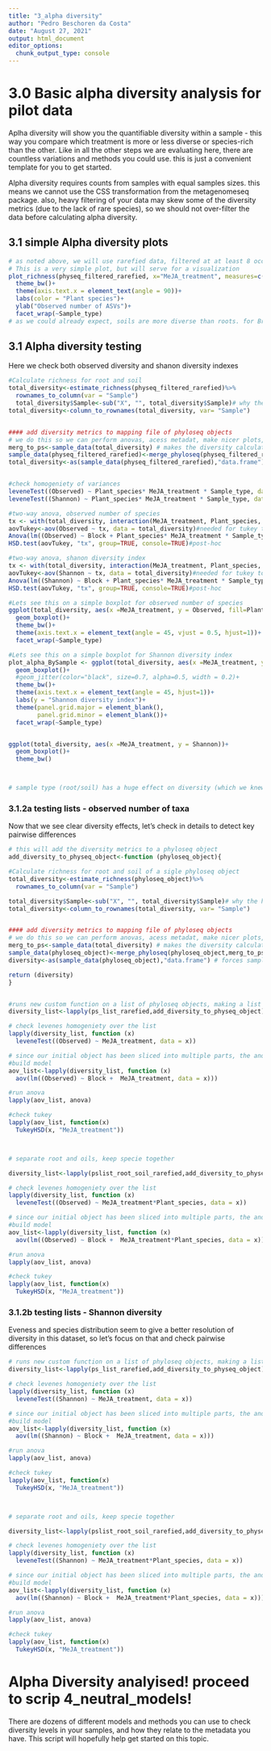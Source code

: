 ```yaml
---
title: "3_alpha diversity"
author: "Pedro Beschoren da Costa"
date: "August 27, 2021"
output: html_document
editor_options: 
  chunk_output_type: console
---
```

# 3.0 Basic alpha diversity analysis for pilot data
Aplha diversity will show you the quantifiable diversity within a sample - this way you compare which treatment is more or less diverse or species-rich than the other. Like in all the other steps we are evaluating here, there are countless variations and methods you could use. this is just a convenient template for you to get started.

Alpha diversity requires counts from samples with equal samples sizes. this means we cannot use the CSS transformation from the metagenomeseq package. also, heavy filtering of your data may skew some of the diversity metrics (due to the lack of rare species), so we should not over-filter the data before calculating alpha diversity.

## 3.1 simple Alpha diversity plots
```r

# as noted above, we will use rarefied data, filtered at at least 8 occurences in the dataset
# This is a very simple plot, but will serve for a visualization
plot_richness(physeq_filtered_rarefied, x="MeJA_treatment", measures=c("Observed"), color="Plant_species")+
  theme_bw()+
  theme(axis.text.x = element_text(angle = 90))+
  labs(color = "Plant species")+
  ylab("Observed number of ASVs")+
  facet_wrap(~Sample_type)
# as we could already expect, soils are more diverse than roots. for Brassica However the difference, if significant, is very small


```
## 3.1 Alpha diversity testing

Here we check both observed diversity and shanon diversity indexes
```r
#Calculate richness for root and soil
total_diversity<-estimate_richness(physeq_filtered_rarefied)%>%
  rownames_to_column(var = "Sample")
  total_diversity$Sample<-sub("X", "", total_diversity$Sample)# why the hell that X popped up? this fix it
total_diversity<-column_to_rownames(total_diversity, var= "Sample")


#### add diversity metrics to mapping file of phyloseq objects
# we do this so we can perform anovas, acess metadat, make nicer plots, etc
merg_to_ps<-sample_data(total_diversity) # makes the diversity calculations  sample_data for phyloseq oject...
sample_data(physeq_filtered_rarefied)<-merge_phyloseq(physeq_filtered_rarefied,merg_to_ps) # merge the new phyloseq object with the old phyloseq object
total_diversity<-as(sample_data(physeq_filtered_rarefied),"data.frame") # forces sample data of updated phyloseq object into a dataframe


#check homogeniety of variances
leveneTest((Observed) ~ Plant_species* MeJA_treatment * Sample_type, data = total_diversity) 
leveneTest((Shannon) ~ Plant_species* MeJA_treatment * Sample_type, data = total_diversity) 

#two-way anova, observed number of species
tx <- with(total_diversity, interaction(MeJA_treatment, Plant_species, Sample_type)) #needed for tukey to test interaction
aovTukey<-aov(Observed ~ tx, data = total_diversity)#needed for tukey to test interaction
Anova(lm((Observed) ~ Block + Plant_species* MeJA_treatment * Sample_type, data = total_diversity, contrasts=list(MeJA_treatment=contr.sum, Plant_species=contr.sum)), type = "2") 
HSD.test(aovTukey, "tx", group=TRUE, console=TRUE)#post-hoc

#two-way anova, shanon diversity index
tx <- with(total_diversity, interaction(MeJA_treatment, Plant_species, Sample_type)) #needed for tukey to test interaction
aovTukey<-aov(Shannon ~ tx, data = total_diversity)#needed for tukey to test interaction
Anova(lm((Shannon) ~ Block + Plant_species* MeJA_treatment * Sample_type, data = total_diversity, contrasts=list(MeJA_treatment=contr.sum, Plant_species=contr.sum)), type = "2") 
HSD.test(aovTukey, "tx", group=TRUE, console=TRUE)#post-hoc

#Lets see this on a simple boxplot for observed number of species
ggplot(total_diversity, aes(x =MeJA_treatment, y = Observed, fill=Plant_species))+
  geom_boxplot()+
  theme_bw()+
  theme(axis.text.x = element_text(angle = 45, vjust = 0.5, hjust=1))+
  facet_wrap(~Sample_type)

#Lets see this on a simple boxplot for Shannon diversity index
plot_alpha_BySample <- ggplot(total_diversity, aes(x =MeJA_treatment, y = Shannon, fill=Plant_species))+
  geom_boxplot()+
  #geom_jitter(color="black", size=0.7, alpha=0.5, width = 0.2)+
  theme_bw()+
  theme(axis.text.x = element_text(angle = 45, hjust=1))+
  labs(y = "Shannon diversity index")+
  theme(panel.grid.major = element_blank(),
        panel.grid.minor = element_blank())+
  facet_wrap(~Sample_type)


ggplot(total_diversity, aes(x =MeJA_treatment, y = Shannon))+
  geom_boxplot()+
  theme_bw()



# sample type (root/soil) has a huge effect on diversity (which we knew before we started the experiment), which depends on species (and we could see this on the first plot). let's try to further separate this, slicing out dataset into lists

```
### 3.1.2a testing lists - observed number of taxa

Now that we see clear diversity effects, let's check in details to detect key pairwise differences
```r

# this will add the diversity metrics to a phyloseq object
add_diversity_to_physeq_object<-function (phyloseq_object){

#Calculate richness for root and soil of a sigle phyloseq object
total_diversity<-estimate_richness(phyloseq_object)%>%
  rownames_to_column(var = "Sample")

total_diversity$Sample<-sub("X", "", total_diversity$Sample)# why the hell that X popped up? this fix it
total_diversity<-column_to_rownames(total_diversity, var= "Sample")


#### add diversity metrics to mapping file of phyloseq objects
# we do this so we can perform anovas, acess metadat, make nicer plots, etc
merg_to_ps<-sample_data(total_diversity) # makes the diversity calculations  sample_data for phyloseq oject...
sample_data(phyloseq_object)<-merge_phyloseq(phyloseq_object,merg_to_ps) # merge the new phyloseq object with the old phyloseq object
diversity<-as(sample_data(phyloseq_object),"data.frame") # forces sample data of updated phyloseq object into a dataframe

return (diversity)
}


#runs new custom function on a list of phyloseq objects, making a list of dataframes with alpha diversity indexes - OBSERVED taxa numbers
diversity_list<-lapply(ps_list_rarefied,add_diversity_to_physeq_object)

# check levenes homogeniety over the list
lapply(diversity_list, function (x)
  leveneTest((Observed) ~ MeJA_treatment, data = x))

# since our initial object has been sliced into multiple parts, the anova is much simpler
#build model
aov_list<-lapply(diversity_list, function (x)
  aov(lm((Observed) ~ Block +  MeJA_treatment, data = x)))

#run anova
lapply(aov_list, anova)

#check tukey
lapply(aov_list, function(x)
  TukeyHSD(x, "MeJA_treatment"))



# separate root and oils, keep specie together

diversity_list<-lapply(pslist_root_soil_rarefied,add_diversity_to_physeq_object)

# check levenes homogeniety over the list
lapply(diversity_list, function (x)
  leveneTest((Observed) ~ MeJA_treatment*Plant_species, data = x))

# since our initial object has been sliced into multiple parts, the anova is much simpler
#build model
aov_list<-lapply(diversity_list, function (x)
  aov(lm((Observed) ~ Block +  MeJA_treatment*Plant_species, data = x)))

#run anova
lapply(aov_list, anova)

#check tukey
lapply(aov_list, function(x)
  TukeyHSD(x, "MeJA_treatment"))


```
### 3.1.2b testing lists - Shannon diversity
Eveness and species distribution seem to give a better resolution of diversity in this dataset, so let's focus on that and check pairwise differences
```r

# runs new custom function on a list of phyloseq objects, making a list of dataframes with alpha diversity indexes
diversity_list<-lapply(ps_list_rarefied,add_diversity_to_physeq_object)

# check levenes homogeniety over the list
lapply(diversity_list, function (x)
  leveneTest((Shannon) ~ MeJA_treatment, data = x))

# since our initial object has been sliced into multiple parts, the anova is much simpler
#build model
aov_list<-lapply(diversity_list, function (x)
  aov(lm((Shannon) ~ Block +  MeJA_treatment, data = x)))

#run anova
lapply(aov_list, anova)

#check tukey
lapply(aov_list, function(x)
  TukeyHSD(x, "MeJA_treatment"))



# separate root and oils, keep specie together

diversity_list<-lapply(pslist_root_soil_rarefied,add_diversity_to_physeq_object)

# check levenes homogeniety over the list
lapply(diversity_list, function (x)
  leveneTest((Shannon) ~ MeJA_treatment*Plant_species, data = x))

# since our initial object has been sliced into multiple parts, the anova is much simpler
#build model
aov_list<-lapply(diversity_list, function (x)
  aov(lm((Shannon) ~ Block +  MeJA_treatment*Plant_species, data = x)))

#run anova
lapply(aov_list, anova)

#check tukey
lapply(aov_list, function(x)
  TukeyHSD(x, "MeJA_treatment"))

```

# Alpha Diversity analyised! proceed to scrip 4_neutral_models!

There are dozens of different models and methods you can use to check diversity levels in your samples, and how they relate to the metadata you have.  This script will hopefully help get started on this topic. 

